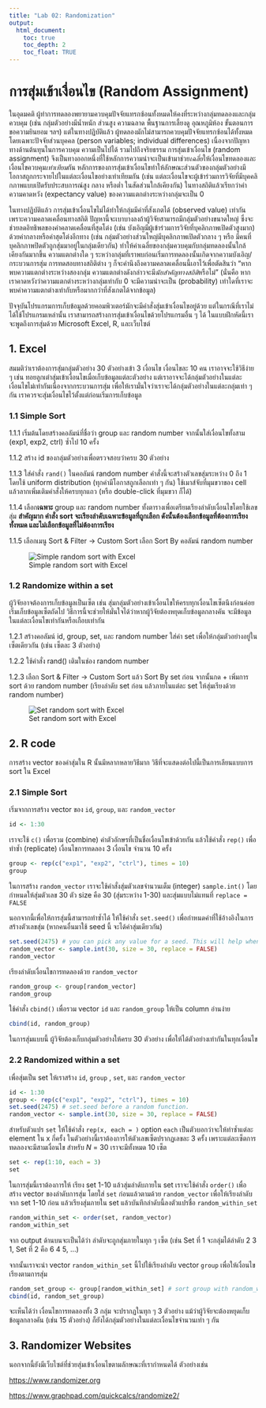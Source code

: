 ```yaml
---
title: "Lab 02: Randomization"
output:
  html_document:
    toc: true
    toc_depth: 2
    toc_float: TRUE
---
```


# การสุ่มเข้าเงื่อนไข (Random Assignment)

ในอุดมคติ ผู้ทำการทดลองพยายามควบคุมปัจจัยแทรกซ้อนทั้งหมดให้คงที่ระหว่างกลุ่มทดลองและกลุ่มควบคุม (เช่น กลุ่มตัวอย่างมีน้ำหนัก ส่วนสูง ความฉลาด พื้นฐานการเลี้ยงดู อุณหภูมิห้อง ขั้นตอนการขอความยินยอม ฯลฯ) แต่ในทางปฏิบัติแล้ว ผู้ทดลองมักไม่สามารถควบคุมปัจจัยแทรกซ้อนได้ทั้งหมด โดยเฉพาะปัจจัยส่วนบุคคล (person variables; individual differences) เนื่องจากปัญหาทางด้านต้นทุนในการควบคุม ความเป็นไปได้ รวมไปถึงจริยธรรม การสุ่มเข้าเงื่อนไข (random assignment) จึงเป็นทางออกหนึ่งที่ใช้หลักการความน่าจะเป็นเข้ามาช่วย*เฉลี่ย*ให้เงื่อนไขทดลองและเงื่อนไขควบคุม*เท่าเทียม*กัน หลักการของการสุ่มเข้าเงื่อนไขทำให้ลักษณะส่วนตัวของกลุ่มตัวอย่างมีโอกาสถูกกระจายไปในแต่ละเงื่อนไขอย่างเท่าเทียมกัน (เช่น แต่ละเงื่อนไขจะผู้เข้าร่วมการวิจัยที่มีบุคคลิกภาพแบบเปิดรับประสบการณ์สูง กลาง หรือต่ำ ในสัดส่วนใกล้เคียงกัน) ในทางสถิติแล้วเรียกว่าค่าความคาดหวัง (expectancy value) ของความแตกต่างระหว่างกลุ่มจะเป็น 0

ในทางปฏิบัติแล้ว การสุ่มเข้าเงื่อนไขไม่ได้ทำให้กลุ่มมีค่าที่สังเกตได้ (observed value) เท่ากัน เพราะความคลาดเคลื่อนทางสถิติ ปัญหานี้จะเบาบางลงถ้าผู้วิจัยสามารถมีกลุ่มตัวอย่างขนาดใหญ่ ซึ่งจะช่วยลดอิทธิพลของค่าคลาดเคลื่อนที่สุดโต่ง (เช่น บังเอิญมีผู้เข้าร่วมการวิจัยที่บุคลิกภาพเปิดตัวสูงมาก) ด้วยค่ากลางหรือค่าสุดโต่งอีกทาง (เช่น กลุ่มตัวอย่างส่วนใหญ่มีบุคลิกภาพเปิดตัวกลาง ๆ หรือ มีคนที่บุคลิกภาพปิดตัวถูกสุ่มมาอยู่ในกลุ่มเดียวกัน) ทำให้ค่าเฉลี่ยของกลุ่มควบคุมกับกลุ่มทดลองนั้นใกล้เคียงกันมากขึ้น ความแตกต่างใด ๆ ระหว่างกลุ่มที่เราพบก่อนเริ่มการทดลองนั้นเกิดจากความบังเอิญ/กระบวนการสุ่ม การทดสอบทางสถิติต่าง ๆ ก็จะคำนึงถึงความคลาดเคลื่อนนี้เอาไว้เพื่อตัดสินว่า "หากพบความแตกต่างระหว่างสองกลุ่ม ความแตกต่างดังกล่าวจะมี*นัยสำคัญทางสถิติ*หรือไม่" (นั่นคือ หากเราคาดหวังว่าความแตกต่างระหว่างกลุ่มเท่ากับ 0 จะมีความน่าจะเป็น (probability) เท่าใดที่เราจะพบค่าความแตกต่างเท่ากับหรือมากกว่าที่สังเกตได้จากข้อมูล)

ปัจจุบันโปรแกรมการเก็บข้อมูลด้วยคอมพิวเตอร์มักจะมีคำสั่งสุ่มเข้าเงื่อนไขอยู่ด้วย แต่ในกรณีที่เราไม่ได้ใช้โปรแกรมเหล่านั้น เราสามารถสร้างการสุ่มเข้าเงื่อนไขด้วยโปรแกรมอื่น ๆ ได้ ในแบบฝึกหัดนี้เราจะพูดถึงการสุ่มด้วย Microsoft Excel, R, และเว็บไซต์

## 1. Excel

สมมติว่าเราต้องการสุ่มกลุ่มตัวอย่าง 30 ตัวอย่างเข้า 3 เงื่อนไข เงื่อนไขละ 10 คน เราอาจจะใช้วิธีง่าย ๆ เช่น ทอยลูกเต๋าสุ่มเข้าเงื่อนไขเมื่อเก็บข้อมูลแต่ละตัวอย่าง แต่เราอาจจะได้กลุ่มตัวอย่างในแต่ละเงื่อนไขไม่เท่ากันเนื่องจากกระบวนการสุ่ม เพื่อให้เรามั่นใจว่าเราจะได้กลุ่มตัวอย่างในแต่ละกลุ่มเท่า ๆ กัน เราควรจะสุ่มเงื่อนไขไว้ตั้งแต่ก่อนเริ่มการเก็บข้อมูล

### 1.1 Simple Sort

1.1.1 เริ่มต้นโดยสร้างคอลัมน์ที่ชื่อว่า group และ random number จากนั้นใส่เงื่อนไขทั้งสาม (exp1, exp2, ctrl) ซ้ำไป 10 ครั้ง

1.1.2 สร้าง id ของกลุ่มตัวอย่างเพื่อตรวจสอบว่าครบ 30 ตัวอย่าง

1.1.3 ใส่คำสั่ง `rand()` ในคอลัมน์ random number คำสั่งนี้จะสร้างตัวเลขสุ่มระหว่าง 0 ถึง 1 โดยใช้ uniform distribution (ทุกค่ามีโอกาสถูกเลือกเท่า ๆ กัน) ใช้เมาส์จับที่มุมขวาของ cell แล้วลากเพิ่มเติมคำสั่งให้ครบทุกแถว (หรือ double-click ที่มุมขวา ก็ได้)

1.1.4 เลือก**เฉพาะ** group และ random number ทั้งตารางเพื่อเตรียมเรียงลำดับเงื่อนไขโดยใช้เลขสุ่ม **สำคัญมาก คำสั่ง sort จะเรียงลำดับเฉพาะข้อมูลที่ถูกเลือก ดังนั้นต้องเลือกข้อมูลที่ต้องการเรียงทั้งหมด และไม่เลือกข้อมูลที่ไม่ต้องการเรียง**

1.1.5 เลือกเมนู Sort & Filter -\> Custom Sort เลือก Sort By คอลัมน์ random number

![Simple random sort with Excel](images/Lab_randomization/excel_simple_rand.png)

### 1.2 Randomize within a set

ผู้วิจัยอาจต้องการเก็บข้อมูลเป็นเซ็ต เช่น สุ่มกลุ่มตัวอย่างเข้าเงื่อนไขให้ครบทุกเงื่อนไขเซ็ตนึงก่อนค่อยเริ่มเก็บข้อมูลเซ็ตถัดไป วิธีการนี้จะช่วยให้มั่นใจได้ว่าหากผู้วิจัยต้องหยุดเก็บข้อมูลกลางคัน จะมีข้อมูลในแต่ละเงื่อนไขเท่ากันหรือเกือบเท่ากัน

1.2.1 สร้างคอลัมน์ id, group, set, และ random number ใส่ค่า set เพื่อให้กลุ่มตัวอย่างอยู่ในเซ็ตเดียวกัน (เช่น เซ็ตละ 3 ตัวอย่าง)

1.2.2 ใช้คำสั่ง rand() เติมในช่อง random number

1.2.3 เลือก Sort & Filter -\> Custom Sort แล้ว Sort By set ก่อน จากนั้นกด + เพิ่มการ sort ด้วย random number (เรียงลำดับ set ก่อน แล้วภายในแต่ละ set ให้สุ่มเรียงด้วย random number)

![Set random sort with Excel](images/Lab_randomization/excel_set_rand.png)

## 2. R code

การสร้าง vector ของค่าสุ่มใน R นั้นมีหลากหลายวิธีมาก วิธีที่จะแสดงต่อไปนี้เป็นการเลียนแบบการ sort ใน Excel

### 2.1 Simple Sort

เริ่มจากการสร้าง vector ของ `id`, `group`, และ `random_vector`

```r
id <- 1:30
```

เราจะใช้ `c()` เพื่อรวม (combine) ค่าตัวอักษรที่เป็นชื่อเงื่อนไขเข้าด้วยกัน แล้วใช้คำสั่ง `rep()` เพื่อทำซ้ำ (replicate) เงื่อนไขการทดลอง 3 เงื่อนไข จำนวน 10 ครั้ง

```r
group <- rep(c("exp1", "exp2", "ctrl"), times = 10)
group
```

ในการสร้าง `random_vector` เราจะใช้คำสั่งสุ่มตัวเลขจำนวนเต็ม (integer) `sample.int()` โดยกำหนดให้สุ่มตัวเลข 30 ตัว size คือ 30 (สุ่มระหว่าง 1-30) และสุ่มแบบไม่แทนที่ `replace = FALSE`

นอกจากนี้เพื่อให้การสุ่มนี้สามารถทำซ้ำได้ ให้ใช้คำสั่ง `set.seed()` เพื่อกำหนดค่าที่ใช้อ้างอิงในการสร้างตัวเลขสุ่ม (หากคนอื่นมาใช้ seed นี้ จะได้ค่าสุ่มเดียวกัน)

```r
set.seed(2475) # you can pick any value for a seed. This will help when you need to replicate the results.
random_vector <- sample.int(30, size = 30, replace = FALSE)
random_vector
```

เรียงลำดับเงื่อนไขการทดลองด้วย `random_vector`

```r
random_group <- group[random_vector]
random_group
```

ใช้คำสั่ง `cbind()` เพื่อรวม vector `id` และ `random_group` ให้เป็น column อ่านง่าย

```r
cbind(id, random_group)
```

ในการสุ่มแบบนี้ ผู้วิจัยต้องเก็บกลุ่มตัวอย่างให้ครบ 30 ตัวอย่าง เพื่อให้ได้ตัวอย่างเท่ากันในทุกเงื่อนไข

### 2.2 Randomized within a set

เพื่อสุ่มเป็น set ให้เราสร้าง `id`, `group` , `set`, และ `random_vector`

```r
id <- 1:30
group <- rep(c("exp1", "exp2", "ctrl"), times = 10)
set.seed(2475) # set.seed before a random function.
random_vector <- sample.int(30, size = 30, replace = FALSE)
```

สำหรับตัวแปร `set` ให้ใช้คำสั่ง `rep(x, each = )` option `each` เป็นตัวบอกว่าจะให้ทำซ้ำแต่ละ element ใน x กี่ครั้ง ในตัวอย่างนี้เราต้องการให้ตัวเลขเซ็ตปรากฏเลขละ 3 ครั้ง เพราะแต่ละเซ็ตการทดลองจะมีสามเงื่อนไข สำหรับ *N* = 30 เราจะมีทั้งหมด 10 เซ็ต

```r
set <- rep(1:10, each = 3)
set
```

ในการสุ่มนี้เราต้องการให้ เรียง set 1-10 แล้วสุ่มลำดับภายใน set เราจะใช้คำสั่ง `order()` เพื่อสร้าง vector ของลำดับการสุ่ม โดยใส่ `set` ก่อนแล้วตามด้วย `random_vector` เพื่อให้เรียงลำดับจาก set 1-10 ก่อน แล้วเรียงสุ่มภายใน set แล้วบันทึกลำดับนี้ลงตัวแปรชื่อ `random_within_set`

```r
random_within_set <- order(set, random_vector)
random_within_set
```

จาก output ด้านบนจะเป็นได้ว่า ลำดับจะถูกสุ่มภายในทุก ๆ เซ็ต (เช่น Set ที่ 1 จะกลุ่มได้ลำดับ 2 3 1, Set ที่ 2 คือ 6 4 5, ...)

จากนั้นเราจะนำ vector `random_within_set` นี้ไปใช้เรียงลำดับ vector `group` เพื่อให้เงื่อนไขเรียงตามการสุ่ม

```r
random_set_group <- group[random_within_set] # sort group with random_within_set
cbind(id, random_set_group)
```

จะเห็นได้ว่า เงื่อนไขการทดลองทั้ง 3 กลุ่ม จะปรากฏในทุก ๆ 3 ตัวอย่าง แม้ว่าผู้วิจัยจะต้องหยุดเก็บข้อมูลกลางคัน (เช่น 15 ตัวอย่าง) ก็ยังได้กลุ่มตัวอย่างในแต่ละเงื่อนไขจำนวนเท่า ๆ กัน

## 3. Randomizer Websites

นอกจากนี้ยังมีเว็บไซต์ที่ช่วยสุ่มเข้าเงื่อนไขตามลักษณะที่เรากำหนดได้ ตัวอย่างเช่น

<https://www.randomizer.org>

<https://www.graphpad.com/quickcalcs/randomize2/>
